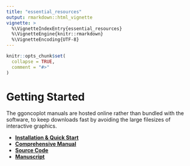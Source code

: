 ```yaml
---
title: "essential_resources"
output: rmarkdown::html_vignette
vignette: >
  %\VignetteIndexEntry{essential_resources}
  %\VignetteEngine{knitr::rmarkdown}
  %\VignetteEncoding{UTF-8}
---
```


```r
knitr::opts_chunk$set(
  collapse = TRUE,
  comment = "#>"
)
```

# Getting Started

The ggoncoplot manuals are hosted online rather than bundled with the software, to keep downloads fast by avoiding the large filesizes of interactive graphics.

-   [**Installation & Quick Start**](https://selkamand.github.io/ggoncoplot/index.html)
-   [**Comprehensive Manual**](https://selkamand.github.io/ggoncoplot/articles/manual.html)
-   [**Source Code**](https://github.com/selkamand/ggoncoplot)
-   [**Manuscript**](https://joss.theoj.org/papers/bff5bd8f5c6aa0b55b83b5d7b7eb1d1f)
